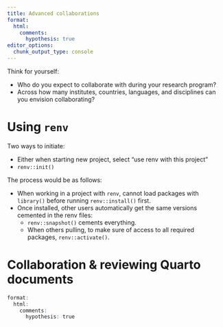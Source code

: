 ```yaml
---
title: Advanced collaborations
format: 
  html:
    comments:
      hypothesis: true
editor_options: 
  chunk_output_type: console
---
```



Think for yourself:

- Who do you expect to collaborate with during your research program?
- Across how many institutes, countries, languages, and disciplines can you envision collaborating?

# Using `renv`

Two ways to initiate:

- Either when starting new project, select "use renv with this project"
- `renv::init()`

The process would be as follows:

- When working in a project with `renv`, cannot load packages with `library()` before running `renv::install()` first.
- Once installed, other users automatically get the same versions cemented in the renv files:
  - `renv::snapshot()` cements everything.
  - When others pulling, to make sure of access to all required packages, `renv::activate()`. 
  
# Collaboration & reviewing Quarto documents

```r
format:
  html:
    comments:
      hypothesis: true
```

